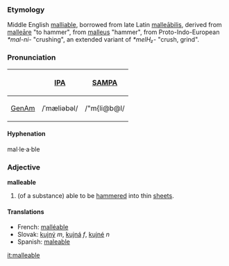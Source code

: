 === Etymology ===
Middle English [[malliable]], borrowed from late Latin [[malleabilis|malleābilis]], derived from [[malleare|malleāre]] "to hammer", from [[malleus]] "hammer", from Proto-Indo-European ''*mal-ni-'' "crushing", an extended variant of ''*melH₂-'' "crush, grind".

===Pronunciation===
{| border=1 cellpadding=5
! !! [[w:IPA|IPA]] !! [[w:SAMPA|SAMPA]]
|-
! [[GenAm]]
| /ˈmæliəbəl/ || /"m{li@b@l/
|}

==== Hyphenation ====
mal·le·a·ble

=== Adjective ===
'''malleable'''
# (of a substance) able to be [[hammer]]ed into thin [[sheet]]s.

====Translations====
*French: [[malléable]]
*Slovak: [[kujný]] ''m'', [[kujná]] ''f'', [[kujné]] ''n''
*Spanish: [[maleable]]

[[it:malleable]]